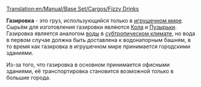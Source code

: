 [[Translation:en/Manual/Base Set/Cargos/Fizzy Drinks]]

{{ru/Manual/Base Set/Cargos/Груз| груз=Газировка
| изображение=en/Manual/Base Set/Cargos/FizzyDrinks.png
| производит=[[ru/Manual/Base Set/Industries/Завод газировки|Завод газировки]]
| принимает=[[ru/Manual/Город]]
}}

'''Газировка''' - это груз, использующийся только в [[ru/Manual/Климат|игрушечном мире]]. Сырьём для изготовления газировки являются [[ru/Manual/Base Set/Cargos/Кола|Кола]] и [[ru/Manual/Base Set/Cargos/Пузырьки|Пузырьки]].
Газировка является аналогом [[ru/Manual/Base Set/Cargos/Вода|воды]] в [[ru/Manual/Климат|субтропическом климате]], но вода в первом случае должна быть доставлена к водонапорным башням, в то время как газировка в игрушечном мире принимается городскими зданиями.

Из-за того, что газировка в основном принимается офисными зданиями, её транспортировка становится возможной только в большие города.